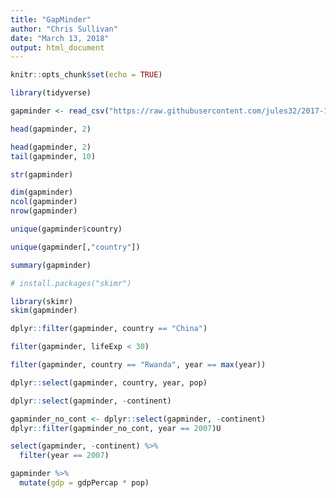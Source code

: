 ```yaml
---
title: "GapMinder"
author: "Chris Sullivan"
date: "March 13, 2018"
output: html_document
---
```


```r
knitr::opts_chunk$set(echo = TRUE)
```

```r
library(tidyverse)
```

```r
gapminder <- read_csv("https://raw.githubusercontent.com/jules32/2017-11-30-MBARI/gh-pages/data/gapminder.csv")
```

```r
head(gapminder, 2)
```
```r
head(gapminder, 2)
tail(gapminder, 10)
```

```r
str(gapminder)
```
```r
dim(gapminder)
ncol(gapminder)
nrow(gapminder)

```

```r
unique(gapminder$country)
```

```r
unique(gapminder[,"country"])
```

```r
summary(gapminder)
```

```r
# install.packages("skimr")
```

```r
library(skimr)
skim(gapminder)
```

```r
dplyr::filter(gapminder, country == "China")
```
```r
filter(gapminder, lifeExp < 30)
```

```r
filter(gapminder, country == "Rwanda", year == max(year))
```
```r
dplyr::select(gapminder, country, year, pop)
```
```r
dplyr::select(gapminder, -continent)
```

```r
gapminder_no_cont <- dplyr::select(gapminder, -continent)
dplyr::filter(gapminder_no_cont, year == 2007)U
```

```r
select(gapminder, -continent) %>% 
  filter(year == 2007)
```

```r
gapminder %>% 
  mutate(gdp = gdpPercap * pop)
```

```r

```

